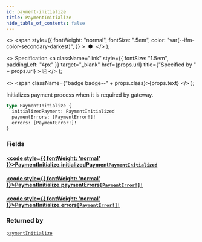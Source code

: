 ```yaml
---
id: payment-initialize
title: PaymentInitialize
hide_table_of_contents: false
---
```


  <>
    <span
      style={{
        fontWeight: "normal",
        fontSize: ".5em",
        color: "var(--ifm-color-secondary-darkest)",
      }}
    >
      &nbsp;●&nbsp;
    </span>
  </>
);

  <>
    Specification
    <a
      className="link"
      style={{ fontSize: "1.5em", paddingLeft: "4px" }}
      target="\_blank"
      href={props.url}
      title={"Specified by " + props.url}
    >
      ⎘
    </a>
  </>
);

  <>
    <span className={"badge badge--" + props.class}>{props.text}</span>
  </>
);

Initializes payment process when it is required by gateway.

```graphql
type PaymentInitialize {
  initializedPayment: PaymentInitialized
  paymentErrors: [PaymentError!]!
  errors: [PaymentError!]!
}
```

### Fields

#### [<code style={{ fontWeight: 'normal' }}>PaymentInitialize.<b>initializedPayment</b></code>](#)<Bullet />[`PaymentInitialized`](../../api-reference/objects/payment-initialized) <Badge class="secondary" text="object"/>

>

#### [<code style={{ fontWeight: 'normal' }}>PaymentInitialize.<b>paymentErrors</b></code>](#)<Bullet />[`[PaymentError!]!`](../../api-reference/objects/payment-error) <Badge class="secondary" text="non-null"/> <Badge class="secondary" text="object"/>

>

#### [<code style={{ fontWeight: 'normal' }}>PaymentInitialize.<b>errors</b></code>](#)<Bullet />[`[PaymentError!]!`](../../api-reference/objects/payment-error) <Badge class="secondary" text="non-null"/> <Badge class="secondary" text="object"/>

>

### Returned by

[`paymentInitialize`](../../api-reference/mutations/payment-initialize) <Badge class="secondary" text="mutation"/>
